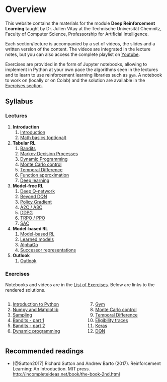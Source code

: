 # Overview {.unnumbered}

This website contains the materials for the module **Deep Reinforcement Learning** taught by Dr. Julien Vitay at the Technische Universität Chemnitz, Faculty of Computer Science, Professorship for Artificial Intelligence. 

Each section/lecture is accompanied by a set of videos, the slides and a written version of the content. The videos are integrated in the lecture notes, but you can also access the complete playlist on [Youtube](https://www.youtube.com/playlist?list=PLIEjdhhAF7UJwegwyWUcDrUNJTQfxMcUw).

Exercises are provided in the form of Jupyter notebooks, allowing to implement in Python at your own pace the algorithms seen in the lectures and to learn to use reinforcement learning libraries such as `gym`. A notebook to work on (locally or on Colab) and the solution are available in the [Exercises section](exercises/Content.qmd). 


## Syllabus

### Lectures


1. **Introduction**
    1. [Introduction](notes/1.1-Introduction.qmd)
    2. [Math basics (optional)](notes/1.2-Math.qmd)
2. **Tabular RL**
    1. [Bandits](notes/2.1-Bandits.qmd)
    2. [Markov Decision Processes](notes/2.2-MDP.qmd)
    3. [Dynamic Programming](notes/2.3-DP.qmd)
    4. [Monte Carlo control](notes/2.4-MC.qmd)
    5. [Temporal Difference](notes/2.5-TD.qmd)
    6. [Function approximation](notes/2.6-FA.qmd)
    7. [Deep learning](notes/2.7-NN.qmd)

3. **Model-free RL**
    1. [Deep Q-network](notes/3.1-DQN.qmd)
    2. [Beyond DQN](notes/3.2-BeyondDQN.qmd)
    3. [Policy Gradient](notes/3.3-PG.qmd)
    4. [A2C / A3C](notes/3.4-A3C.qmd)
    5. [DDPG](notes/3.5-DDPG.qmd)
    6. [TRPO / PPO](notes/3.6-PPO.qmd)
    7. [SAC](notes/3.7-SAC.qmd)

4. **Model-based RL**
    1. [Model-based RL](notes/4.1-MB.qmd)
    2. [Learned models](notes/4.2-LearnedModels.qmd)
    3. [AlphaGo](notes/4.3-AlphaGo.qmd)
    4. [Successor representations](notes/4.4-SR.qmd)

5. **Outlook**
    1. [Outlook](notes/5.1-Outlook.qmd)


### Exercises

Notebooks and videos are in the [List of Exercises](exercises/Content.qmd). Below are links to the rendered solutions.

::: {.columns}
::: {.column width=50%}

1. [Introduction to Python](exercises/1-Python-solution.ipynb)
2. [Numpy and Matplotlib](exercises/2-Numpy-solution.ipynb)
3. [Sampling](exercises/3-Sampling-solution.ipynb)
4. [Bandits - part 1](exercises/4-Bandits-solution.ipynb)
5. [Bandits - part 2](exercises/5-Bandits2-solution.ipynb)
6. [Dynamic programming](exercises/6-DP-solution.ipynb)

:::
::: {.column width=50%}

7. [Gym](exercises/7-Gym-solution.ipynb)
8. [Monte Carlo control](exercises/8-MonteCarlo-solution.ipynb)
9. [Temporal Difference](exercises/9-TD-solution.ipynb)
10. [Eligibility traces](exercises/10-Eligibilitytraces-solution.ipynb)
11. [Keras](exercises/11-Keras-solution.ipynb)
12. [DQN](exercises/12-DQN-solution.ipynb)

:::
:::

## Recommended readings

* [@Sutton2017]  Richard Sutton and Andrew Barto (2017). Reinforcement Learning: An Introduction. MIT press. 
<http://incompleteideas.net/book/the-book-2nd.html>
